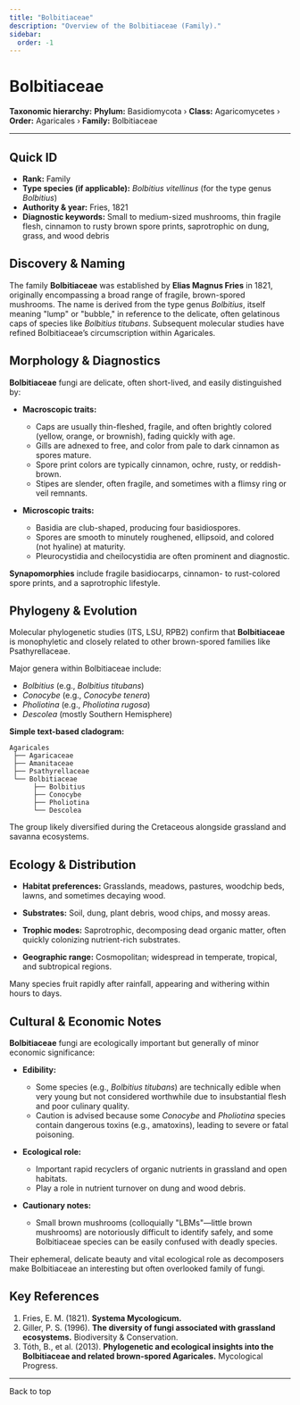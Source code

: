 ```yaml
---
title: "Bolbitiaceae"
description: "Overview of the Bolbitiaceae (Family)."
sidebar:
  order: -1
---
```



# Bolbitiaceae <Badge variant="note" text="Family" />

**Taxonomic hierarchy:** **Phylum:** Basidiomycota › **Class:** Agaricomycetes › **Order:** Agaricales › **Family:** Bolbitiaceae

---

## Quick ID
* **Rank:** Family  
* **Type species (if applicable):** _Bolbitius vitellinus_ (for the type genus _Bolbitius_)  
* **Authority & year:** Fries, 1821  
* **Diagnostic keywords:** Small to medium-sized mushrooms, thin fragile flesh, cinnamon to rusty brown spore prints, saprotrophic on dung, grass, and wood debris  

## Discovery & Naming
The family **Bolbitiaceae** was established by **Elias Magnus Fries** in 1821, originally encompassing a broad range of fragile, brown-spored mushrooms. The name is derived from the type genus _Bolbitius_, itself meaning "lump" or "bubble," in reference to the delicate, often gelatinous caps of species like _Bolbitius titubans_. Subsequent molecular studies have refined Bolbitiaceae’s circumscription within Agaricales.

## Morphology & Diagnostics
**Bolbitiaceae** fungi are delicate, often short-lived, and easily distinguished by:

- **Macroscopic traits:**
  - Caps are usually thin-fleshed, fragile, and often brightly colored (yellow, orange, or brownish), fading quickly with age.
  - Gills are adnexed to free, and color from pale to dark cinnamon as spores mature.
  - Spore print colors are typically cinnamon, ochre, rusty, or reddish-brown.
  - Stipes are slender, often fragile, and sometimes with a flimsy ring or veil remnants.

- **Microscopic traits:**
  - Basidia are club-shaped, producing four basidiospores.
  - Spores are smooth to minutely roughened, ellipsoid, and colored (not hyaline) at maturity.
  - Pleurocystidia and cheilocystidia are often prominent and diagnostic.

**Synapomorphies** include fragile basidiocarps, cinnamon- to rust-colored spore prints, and a saprotrophic lifestyle.

## Phylogeny & Evolution
Molecular phylogenetic studies (ITS, LSU, RPB2) confirm that **Bolbitiaceae** is monophyletic and closely related to other brown-spored families like Psathyrellaceae.

Major genera within Bolbitiaceae include:

- _Bolbitius_ (e.g., _Bolbitius titubans_)
- _Conocybe_ (e.g., _Conocybe tenera_)
- _Pholiotina_ (e.g., _Pholiotina rugosa_)
- _Descolea_ (mostly Southern Hemisphere)

**Simple text-based cladogram:**
```
Agaricales
 ├── Agaricaceae
 ├── Amanitaceae
 ├── Psathyrellaceae
 └── Bolbitiaceae
      ├── Bolbitius
      ├── Conocybe
      ├── Pholiotina
      └── Descolea
```
The group likely diversified during the Cretaceous alongside grassland and savanna ecosystems.

## Ecology & Distribution
- **Habitat preferences:** Grasslands, meadows, pastures, woodchip beds, lawns, and sometimes decaying wood.
- **Substrates:** Soil, dung, plant debris, wood chips, and mossy areas.
- **Trophic modes:** Saprotrophic, decomposing dead organic matter, often quickly colonizing nutrient-rich substrates.

- **Geographic range:** Cosmopolitan; widespread in temperate, tropical, and subtropical regions.

Many species fruit rapidly after rainfall, appearing and withering within hours to days.

## Cultural & Economic Notes
**Bolbitiaceae** fungi are ecologically important but generally of minor economic significance:

- **Edibility:**
  - Some species (e.g., _Bolbitius titubans_) are technically edible when very young but not considered worthwhile due to insubstantial flesh and poor culinary quality.
  - Caution is advised because some _Conocybe_ and _Pholiotina_ species contain dangerous toxins (e.g., amatoxins), leading to severe or fatal poisoning.

- **Ecological role:**
  - Important rapid recyclers of organic nutrients in grassland and open habitats.
  - Play a role in nutrient turnover on dung and wood debris.

- **Cautionary notes:**
  - Small brown mushrooms (colloquially "LBMs"—little brown mushrooms) are notoriously difficult to identify safely, and some Bolbitiaceae species can be easily confused with deadly species.

Their ephemeral, delicate beauty and vital ecological role as decomposers make Bolbitiaceae an interesting but often overlooked family of fungi.

## Key References
1. Fries, E. M. (1821). **Systema Mycologicum.**  
2. Giller, P. S. (1996). **The diversity of fungi associated with grassland ecosystems.** Biodiversity & Conservation.  
3. Tóth, B., et al. (2013). **Phylogenetic and ecological insights into the Bolbitiaceae and related brown-spored Agaricales.** Mycological Progress.  

---

<LinkButton href="#top" variant="minimal" icon="arrow-up">
  Back to top
</LinkButton>
